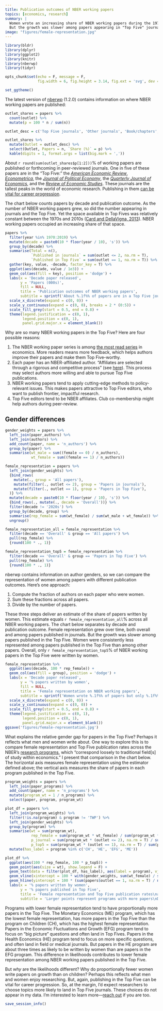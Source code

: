 ```yaml
---
title: Publication outcomes of NBER working papers
topics: [economics, research]
summary: |
  Women wrote an increasing share of NBER working papers during the 1970s through 2010s.
  But the growth was slower among papers appearing in "Top Five" journals.
image: "figures/female-representation.jpg"
---
```


```r
library(bldr)
library(dplyr)
library(ggplot2)
library(knitr)
library(nberwp)
library(tidyr)

opts_chunk$set(echo = F, message = F,
               fig.width = 6, fig.height = 3.14, fig.ext = 'svg', dev = 'svg')

set_ggtheme()
```

The latest version of [nberwp](https://github.com/bldavies/nberwp) (1.2.0) contains information on where NBER working papers are published:

```r
outlet_shares = papers %>%
  count(outlet) %>%
  mutate(p = 100 * n / sum(n))

outlet_desc = c('Top Five journals', 'Other journals', 'Book/chapters', 'Unpublished')

outlet_shares %>%
  mutate(Outlet = outlet_desc) %>%
  select(Outlet, Papers = n, `Share (%)` = p) %>%
  kable(digits = 1, format.args = list(big.mark = ','))
```

About `r round(sum(outlet_shares$p[1:2]))`% of working papers are published or forthcoming in peer-reviewed journals.
One in five of these papers are in the "Top Five:" the [*American Economic Review*](https://www.aeaweb.org/journals/aer), [*Econometrica*](https://www.econometricsociety.org/publications/econometrica/browse), the [*Journal of Political Economy*](https://www.journals.uchicago.edu/loi/jpe), the [*Quarterly Journal of Economics*](https://academic.oup.com/qje/issue), and the [*Review of Economic Studies*](https://academic.oup.com/restud/issue).
These journals are the tallest peaks in the world of economic research.
Publishing in them [can be vital for career progression](https://www.aeaweb.org/research/charts/publishing-promotion-economics-top-five).

The chart below counts papers by decade and publication outcome.
As the number of NBER working papers grew, so did the number appearing in journals and the Top Five.
Yet the space available in Top Fives was relatively constant between the 1970s and 2010s ([Card and DellaVigna, 2013](https://doi.org/10.1257/jel.51.1.144)).
NBER working papers occupied an increasing share of that space.

```r
papers %>%
  filter(year %in% 1970:2019) %>%
  mutate(decade = paste0(10 * floor(year / 10), 's')) %>%
  group_by(decade) %>%
  summarise(Total = n(),
            `Published in journals` = sum(outlet <= 2, na.rm = T),
            `Published in Top Five` = sum(outlet == 1, na.rm = T)) %>%
  gather(key, value, -decade, factor_key = T) %>%
  ggplot(aes(decade, value / 1e3)) +
  geom_col(aes(fill = key), position = 'dodge') +
  labs(x = 'Decade paper released',
       y = 'Papers (000s)',
       fill = NULL,
       title = 'Publication outcomes of NBER working papers',
       subtitle = sprintf('About %.1f%% of papers are in a Top Five journal', outlet_shares$p[1])) +
  scale_x_discrete(expand = c(0, 0)) +
  scale_y_continuous(expand = c(0, 0), breaks = 2 * (0:5)) +
  scale_fill_grey(start = 0.5, end = 0.8) +
  theme(legend.justification = c(0, 1),
        legend.position = c(0, 1),
        panel.grid.major.x = element_blank())
```

Why are so many NBER working papers in the Top Five?
Here are four possible reasons:

1. The NBER working paper series is among [the most read series](https://logec.repec.org/scripts/seriesstat.pf) in economics.
  More readers means more feedback, which helps authors improve their papers and make them Top Five-worthy.
2. Each paper has an NBER-affiliated author.
  "Affiliates are selected through a rigorous and competitive process" (see [here](https://www.nber.org/affiliated-scholars)).
  This process may select authors more willing and able to pursue Top Five publications.
3. NBER working papers tend to apply cutting-edge methods to policy-relevant issues.
  This makes papers attractive to Top Five editors, who want to publish frontier, impactful research.
4. Top Five editors tend to be NBER affiliates.
  Club co-membership might help authors during peer-review.

## Gender differences

```r
gender_weights = papers %>%
  left_join(paper_authors) %>%
  left_join(authors) %>%
  add_count(paper, name = 'n_authors') %>%
  group_by(paper) %>%
  summarise(wt_male = sum((female == 0) / n_authors),
            wt_female = sum((female == 1) / n_authors))
```

```r
female_representation = papers %>%
  left_join(gender_weights) %>%
  {bind_rows(
    mutate(., group = 'All papers'),
    mutate(filter(., outlet <= 2), group = 'Papers in journals'),
    mutate(filter(., outlet == 1), group = 'Papers in Top Five'),
  )} %>%
  mutate(decade = paste0(10 * floor(year / 10), 's')) %>%
  {bind_rows(., mutate(., decade = 'Overall'))} %>%
  filter(decade != '2020s') %>%
  group_by(decade, group) %>%
  summarise(rep_female = sum(wt_female) / sum(wt_male + wt_female)) %>%
  ungroup()

female_representation_all = female_representation %>%
  filter(decade == 'Overall' & group == 'All papers') %>%
  pull(rep_female) %>%
  {round(100 * ., 1)}

female_representation_top5 = female_representation %>%
  filter(decade == 'Overall' & group == 'Papers in Top Five') %>%
  pull(rep_female) %>%
  {round(100 * ., 1)}
```

nberwp contains information on author genders, so we can compare the representation of women among papers with different publication outcomes.
Here's one approach:

1. Compute the fraction of authors on each paper who were women.
2. Sum these fractions across all papers.
3. Divide by the number of papers.

These three steps deliver an estimate of the share of papers written by women.
This estimate equals `r female_representation_all`% across all NBER working papers.
The chart below separates by decade and publication outcome.
Female representation grew over time, both overall and among papers published in journals.
But the growth was slower among papers published in the Top Five.
Women were consistently less represented among papers published in the Top Five than among other papers.
Overall, only `r female_representation_top5`% of NBER working papers in the Top Five were written by women.

```r
female_representation %>%
  ggplot(aes(decade, 100 * rep_female)) +
  geom_col(aes(fill = group), position = 'dodge') +
  labs(x = 'Decade paper released',
       y = '% papers written by women',
       fill = NULL,
       title = 'Female representation on NBER working papers',
       subtitle = sprintf('Women wrote %.1f%% of papers but only %.1f%% of those in Top Fives', female_representation_all, female_representation_top5)) +
  scale_x_discrete(expand = c(0, 0)) +
  scale_y_continuous(expand = c(0, 0)) +
  scale_fill_grey(start = 0.5, end = 0.8) +
  theme(legend.justification = c(0, 1),
        legend.position = c(0, 1),
        panel.grid.major.x = element_blank())
ggsave('figures/female-representation.jpg')
```

What explains the relative gender gap for papers in the Top Five?
Perhaps it reflects what men and women write about.
One way to explore this is to compare female representation and Top Five publication rates across the NBER's [research programs](https://www.nber.org/programs-projects/programs-working-groups), which "correspond loosely to traditional field[s] of study within economics."
I present that comparison in the chart below.
The horizontal axis measures female representation using the estimator defined above; the vertical axis measures the share of papers in each program published in the Top Five.

```r
program_weights = papers %>%
  left_join(paper_programs) %>%
  add_count(paper, name = 'n_programs') %>%
  mutate(program_wt = 1 / n_programs) %>%
  select(paper, program, program_wt)
```

```r
plot_df = papers %>%
  left_join(program_weights) %>%
  filter(!is.na(program) & program != 'TWP') %>%
  left_join(gender_weights) %>%
  group_by(program) %>%
  summarise(wt = sum(program_wt),
            rep_female = sum(program_wt * wt_female) / sum(program_wt * (wt_male + wt_female)),
            p_journal = sum(program_wt * (outlet <= 2), na.rm = T) / sum(program_wt),
            p_top5 = sum(program_wt * (outlet == 1), na.rm = T) / sum(program_wt)) %>%
  mutate(has_label = program %in% c('CH', 'HE', 'EFG', 'ME'))

plot_df %>%
  ggplot(aes(100 * rep_female, 100 * p_top5)) +
  geom_point(aes(size = wt), show.legend = F) +
  geom_text(data = filter(plot_df, has_label), aes(label = program), vjust = 0, nudge_y = 0.75) +
  geom_vline(xintercept = 100 * with(gender_weights, sum(wt_female) / sum(wt_male + wt_female)), lty = 'dashed', alpha = 0.5) +
  geom_hline(yintercept = 100 * (sum(papers$outlet == 1, na.rm = T) / nrow(papers)), lty = 'dashed', alpha = 0.5) +
  labs(x = '% papers written by women',
       y = '% papers published in Top Five',
       title = 'Female representation and Top Five publication rates\nacross NBER research programs',
       subtitle = 'Larger points represent programs with more papers\nDashed lines indicate base rates across all programs')
```

Programs with lower female representation tend to have proportionally more papers in the Top Five.
The Monetary Economics (ME) program, which has the lowest female representation, has more papers in the Top Five than the program on Children (CH), which has the highest female representation.
Papers in the Economic Fluctuations and Growth (EFG) program tend to focus on "big picture" questions and often land in Top Fives.
Papers in the Health Economics (HE) program tend to focus on more specific questions, and often land in field or medical journals.
But papers in the HE program are about three times as likely to be written by women than are papers in the EFG program.
This difference in likelihoods contributes to lower female representation among NBER working papers published in the Top Five.

But *why* are the likelihoods different?
Why do proportionally fewer women write papers on growth than on children?
Perhaps this reflects what men and women enjoy researching.
But, again, publishing in the Top Five can be vital for career progression.
So, at the margin, I'd expect researchers to choose topics more likely to land in Top Five journals.
These choices do not appear in my data.
I'm interested to learn more---[reach out](mailto:bldavies@stanford.edu) if you are too.

```r
save_session_info()
```
